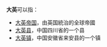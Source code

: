'''大英'''可以指：

*[[大英帝国|大英帝国]]，由英国統治的全球帝國
*[[大英县|大英县]]，中国四川省的一个县
*[[大英镇|大英镇]]，中国安徽省来安县的一个镇

{{Disambig}}